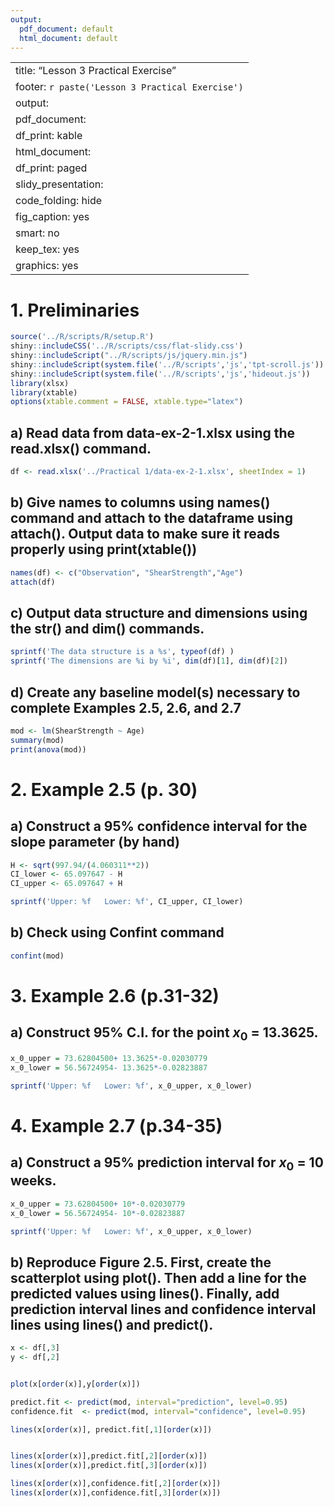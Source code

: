 ```yaml
---
output:
  pdf_document: default
  html_document: default
---
```

---
title: "Lesson 3 Practical Exercise"
footer: `r paste('Lesson 3 Practical Exercise')`
output:
  pdf_document:
    df_print: kable
  html_document:
    df_print: paged
  slidy_presentation:
    code_folding: hide
    fig_caption: yes
    smart: no
keep_tex: yes
graphics: yes
---

# 1. Preliminaries

```r
source('../R/scripts/R/setup.R')
shiny::includeCSS('../R/scripts/css/flat-slidy.css')
shiny::includeScript("../R/scripts/js/jquery.min.js")
shiny::includeScript(system.file('../R/scripts','js','tpt-scroll.js'))
shiny::includeScript(system.file('../R/scripts','js','hideout.js'))
library(xlsx)
library(xtable)
options(xtable.comment = FALSE, xtable.type="latex")
```

## a) Read data from data-ex-2-1.xlsx using the read.xlsx() command.

```r
df <- read.xlsx('../Practical 1/data-ex-2-1.xlsx', sheetIndex = 1)
```

## b) Give names to columns using names() command and attach to the dataframe using attach(). Output data to make sure it reads properly using print(xtable(\textit{dataname}))
```r
names(df) <- c("Observation", "ShearStrength","Age")
attach(df)
```

## c) Output data structure and dimensions using the str() and dim() commands.
```r
sprintf('The data structure is a %s', typeof(df) )
sprintf('The dimensions are %i by %i', dim(df)[1], dim(df)[2])
```

## d) Create any baseline model(s) necessary to complete Examples 2.5, 2.6, and 2.7
```r
mod <- lm(ShearStrength ~ Age)
summary(mod)
print(anova(mod))
```

# 2. Example 2.5 (p. 30)
## a) Construct a 95% confidence interval for the slope parameter (by hand)
```r
H <- sqrt(997.94/(4.060311**2))
CI_lower <- 65.097647 - H
CI_upper <- 65.097647 + H

sprintf('Upper: %f   Lower: %f', CI_upper, CI_lower)
```

## b) Check using Confint command
```r
confint(mod)
```

# 3. Example 2.6 (p.31-32)
## a) Construct 95% C.I. for the point $x_0$ = 13.3625.
```r
x_0_upper = 73.62804500+ 13.3625*-0.02030779
x_0_lower = 56.56724954- 13.3625*-0.02823887

sprintf('Upper: %f   Lower: %f', x_0_upper, x_0_lower)
```

# 4. Example 2.7 (p.34-35)
## a) Construct a 95% prediction interval for $x_0$ = 10 weeks.
```r
x_0_upper = 73.62804500+ 10*-0.02030779
x_0_lower = 56.56724954- 10*-0.02823887

sprintf('Upper: %f   Lower: %f', x_0_upper, x_0_lower)
```

## b) Reproduce Figure 2.5. First, create the scatterplot using plot(). Then add a line for the predicted values using lines(). Finally, add prediction interval lines and confidence interval lines using lines() and predict().
```r
x <- df[,3]
y <- df[,2]


plot(x[order(x)],y[order(x)])

predict.fit <- predict(mod, interval="prediction", level=0.95)
confidence.fit  <- predict(mod, interval="confidence", level=0.95)

lines(x[order(x)], predict.fit[,1][order(x)])


lines(x[order(x)],predict.fit[,2][order(x)])
lines(x[order(x)],predict.fit[,3][order(x)])

lines(x[order(x)],confidence.fit[,2][order(x)])
lines(x[order(x)],confidence.fit[,3][order(x)])
```

